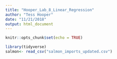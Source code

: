 ```yaml
---
title: "Hooper_Lab_8_Linear_Regression"
author: "Tess Hooper"
date: "11/21/2018"
output: html_document
---
```


```r
knitr::opts_chunk$set(echo = TRUE)
```

```r

library(tidyverse)
salmon<- read_csv("salmon_imports_updated.csv")

```

